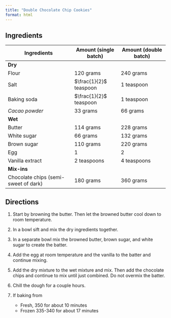 ```yaml
---
title: "Double Chocolate Chip Cookies"
format: html
---
```


## Ingredients

| Ingredients | Amount (single batch) | Amount (double batch) |
|---|---|---|
| **Dry** | | |
| Flour | 120 grams | 240 grams |
| Salt | $\frac{1}{2}$ teaspoon | 1 teaspoon |
| Baking soda | $\frac{1}{2}$ teaspoon | 1 teaspoon |
| *Cacao powder* | 33 grams | 66 grams |
| **Wet** | | |
| Butter | 114 grams | 228 grams |
| White sugar | 66 grams | 132 grams |
| Brown sugar | 110 grams | 220 grams | 
| Egg | 1 | 2 |
| Vanilla extract | 2 teaspoons | 4 teaspoons|
| **Mix-ins** | | |
| Chocolate chips (semi-sweet of dark) | 180 grams | 360 grams | 

## Directions

1. Start by browning the butter. Then let the browned butter cool down to room temperature.

2. In a bowl sift and mix the dry ingredients together.

3. In a separate bowl mix the browned butter, brown sugar, and white sugar to create the batter.

4. Add the egg at room temperature and the vanilla to the batter and continue mixing.

5. Add the dry mixture to the wet mixture and mix. Then add the chocolate chips and continue to mix until just combined. Do not overmix the batter. 

6. Chill the dough for a couple hours.

7. If baking from
    - Fresh, 350 for about 10 minutes 
    - Frozen 335-340 for about 17 minutes 
